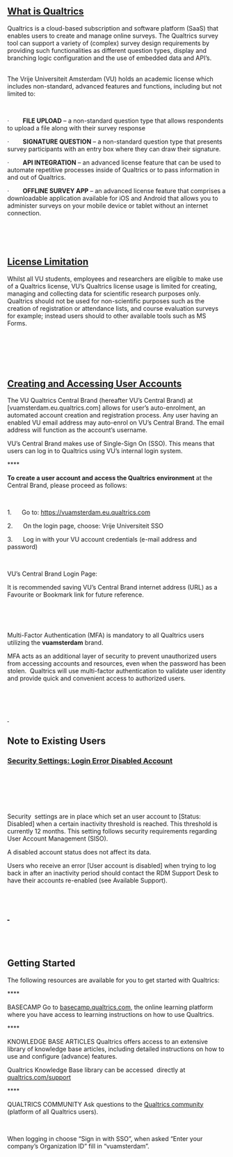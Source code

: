 ## [What is Qualtrics]()

Qualtrics is a cloud-based subscription and software platform (SaaS) that enables users to create and manage online surveys. The Qualtrics survey tool can support a variety of (complex) survey design requirements by providing such functionalities as different question types, display and branching logic configuration and the use of embedded data and API’s.             

The Vrije Universiteit Amsterdam (VU) holds an academic license which includes non-standard, advanced features and functions, including but not limited to:   

 

·        **FILE UPLOAD** – a non-standard question type that allows respondents to upload a file along with their survey response



·        **SIGNATURE QUESTION** – a non-standard question type that presents survey participants with an entry box where they can draw their signature.



·        **API INTEGRATION** – an advanced license feature that can be used to automate repetitive processes inside of Qualtrics or to pass information in and out of Qualtrics.



·        **OFFLINE SURVEY APP** – an advanced license feature that comprises a downloadable application available for iOS and Android that allows you to administer surveys on your mobile device or tablet without an internet connection.

 

 

## [License Limitation]()

Whilst all VU students, employees and researchers are eligible to make use of a Qualtrics license, VU’s Qualtrics license usage is limited for creating, managing and collecting data for scientific research purposes only. Qualtrics should not be used for non-scientific purposes such as the creation of registration or attendance lists, and course evaluation surveys for example; instead users should to other available tools such as MS Forms.

##  

 

## [Creating and Accessing User Accounts]()

The VU Qualtrics Central Brand (hereafter VU’s Central Brand) at [vuamsterdam.eu.qualtrics.com] allows for user’s auto-enrolment, an automated account creation and registration process. Any user having an enabled VU email address may auto-enrol on VU’s Central Brand. The email address will function as the account’s username.

VU’s Central Brand makes use of Single-Sign On (SSO). This means that users can log in to Qualtrics using VU’s internal login system.

**** 

**To create a user account and access the Qualtrics environment** at the Central Brand, please proceed as follows:

 

1.      Go to: [https://vuamsterdam.eu.qualtrics.com](https://vuamsterdam.eu.qualtrics.com)

2.      On the login page, choose: Vrije Universiteit SSO

3.      Log in with your VU account credentials (e-mail address and password)

 

VU’s Central Brand Login Page:

[]()

It is recommended saving VU’s Central Brand internet address (URL) as a Favourite or Bookmark link for future reference.  

 

 

Multi-Factor Authentication (MFA) is mandatory to all Qualtrics users utilizing the **vuamsterdam** brand.  

MFA acts as an additional layer of security to prevent unauthorized users from accessing accounts and resources, even when the password has been stolen.  Qualtrics will use multi-factor authentication to validate user identity and provide quick and convenient access to authorized users.  

 

 

[ ]()

## Note to Existing Users

### [Security Settings: Login Error Disabled Account]()

 

 

 



Security  settings are in place which set an user account to [Status: Disabled] when a certain inactivity threshold is reached. This threshold is currently 12 months. This setting follows security requirements regarding User Account Management (SISO).

A disabled account status does not affect its data.  


Users who receive an error [User account is disabled] when trying to log back in after an inactivity period should contact the RDM Support Desk to have their accounts re-enabled (see Available Support).

 

## [ ]()

##  

## Getting Started

The following resources are available for you to get started with Qualtrics:

**** 

BASECAMP
Go to [basecamp.qualtrics.com](https://basecamp.qualtrics.com), the online learning platform where you have access to learning instructions on how to use Qualtrics.

**** 

KNOWLEDGE BASE ARTICLES
Qualtrics offers access to an extensive library of knowledge base articles, including detailed instructions on how to use and configure (advance) features.

Qualtrics Knowledge Base library can be accessed  directly at [qualtrics.com/support](https://www.qualtrics.com/support/)

**** 

QUALTRICS COMMUNITY
Ask questions to the [Qualtrics community](https://www.qualtrics.com/community/) (platform of all Qualtrics users).

 

When logging in choose "Sign in with SSO", when asked "Enter your company's Organization ID" fill in "vuamsterdam".

 

